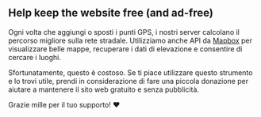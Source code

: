 <script>
</script>

## <HeartHandshake size="18" class="mr-1 inline-block align-baseline" /> Help keep the website free (and ad-free)

Ogni volta che aggiungi o sposti i punti GPS, i nostri server calcolano il percorso migliore sulla rete stradale.
Utilizziamo anche API da <a href="https://mapbox.com" target="_blank">Mapbox</a> per visualizzare belle mappe, recuperare i dati di elevazione e consentire di cercare i luoghi.

Sfortunatamente, questo è costoso.
Se ti piace utilizzare questo strumento e lo trovi utile, prendi in considerazione di fare una piccola donazione per aiutare a mantenere il sito web gratuito e senza pubblicità.

Grazie mille per il tuo supporto! ❤️

